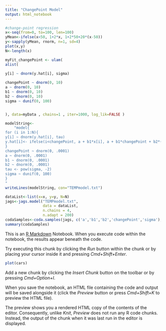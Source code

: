 ```yaml
---
title: "ChangePoint Model"
output: html_notebook
---
```



```r
#change-point regression
x<-seq(from=0, to=100, len=100)
yMean<-ifelse(x<50, 1+2*x, 1+2*50+20*(x-50))
y<-sapply(yMean, rnorm, n=1, sd=4)
plot(x,y)
N<-length(x)
```

```r
myFit_changePoint <- ulam(
alist(
  
y[i] ~ dnorm(y.hat[i], sigma)

changePoint ~ dnorm(0, 10)
a ~ dnorm(0, 10)
b1 ~ dnorm(0, 10)
b2 ~ dnorm(0, 10)
sigma ~ dunif(0, 100)


), data=myData , chains=1 , iter=1000, log_lik=FALSE )
```


```r


modelString<-
    "model{
for (i in 1:N){
y[i] ~ dnorm(y.hat[i], tau)
y.hat[i]<- ifelse(i<changePoint, a + b1*x[i], a + b1*changePoint + b2*(x[i]-changePoint))
}
changePoint ~ dnorm(0, .0001)
a ~ dnorm(0, .0001)
b1 ~ dnorm(0, .0001)
b2 ~ dnorm(0, .0001)
tau <- pow(sigma, -2)
sigma ~ dunif(0, 100)
}
"
writeLines(modelString, con="TEMPmodel.txt")

dataList<-list(x=x, y=y, N=N)
jags<-jags.model("TEMPmodel.txt",
                 data = dataList,
                 n.chains = 4, 
                 n.adapt = 200)
codaSamples<-coda.samples(jags, c('a','b1','b2','changePoint','sigma'), 10000, 1)
summary(codaSamples)
```



This is an [R Markdown](http://rmarkdown.rstudio.com) Notebook. When you execute code within the notebook, the results appear beneath the code. 

Try executing this chunk by clicking the *Run* button within the chunk or by placing your cursor inside it and pressing *Cmd+Shift+Enter*. 

```r
plot(cars)
```

Add a new chunk by clicking the *Insert Chunk* button on the toolbar or by pressing *Cmd+Option+I*.

When you save the notebook, an HTML file containing the code and output will be saved alongside it (click the *Preview* button or press *Cmd+Shift+K* to preview the HTML file). 

The preview shows you a rendered HTML copy of the contents of the editor. Consequently, unlike *Knit*, *Preview* does not run any R code chunks. Instead, the output of the chunk when it was last run in the editor is displayed.

